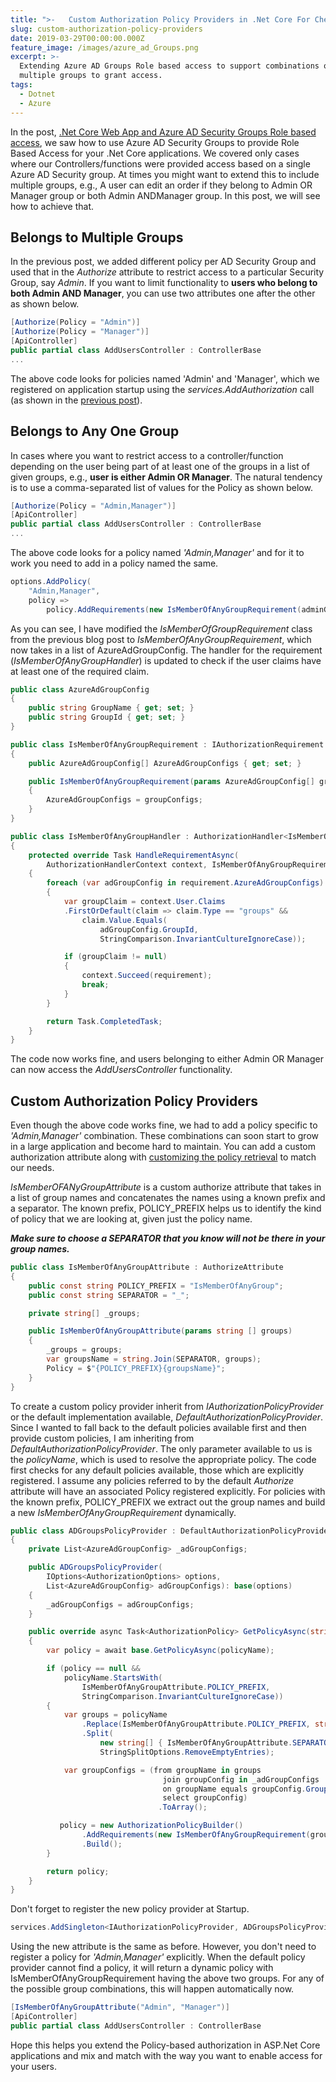 ```yaml
---
title: ">-   Custom Authorization Policy Providers in .Net Core For Checking Multiple Azure   AD Security Groups"
slug: custom-authorization-policy-providers
date: 2019-03-29T00:00:00.000Z
feature_image: /images/azure_ad_Groups.png
excerpt: >-
  Extending Azure AD Groups Role based access to support combinations of
  multiple groups to grant access.
tags:
  - Dotnet
  - Azure
---
```

In the post, [.Net Core Web App and Azure AD Security Groups Role based access](/blog/dot-net-core-api-and-azure-ad-groups-based-access/), we saw how to use Azure AD Security Groups to provide Role Based Access for your .Net Core applications. We covered only cases where our Controllers/functions were provided access based on a single Azure AD Security group. At times you might want to extend this to include multiple groups, e.g., A user can edit an order if they belong to Admin OR Manager group or both Admin ANDManager group. In this post, we will see how to achieve that.

## Belongs to Multiple Groups

In the previous post, we added different policy per AD Security Group and used that in the _Authorize_ attribute to restrict access to a particular Security Group, say _Admin_. If you want to limit functionality to **users who belong to both Admin AND Manager**, you can use two attributes one after the other as shown below.

```csharp
[Authorize(Policy = "Admin")]
[Authorize(Policy = "Manager")]
[ApiController]
public partial class AddUsersController : ControllerBase
...

```

The above code looks for policies named 'Admin' and 'Manager', which we registered on application startup using the _services.AddAuthorization_ call (as shown in the [previous post](/blog/dot-net-core-api-and-azure-ad-groups-based-access/)).

## Belongs to Any One Group

In cases where you want to restrict access to a controller/function depending on the user being part of at least one of the groups in a list of given groups, e.g., **user is either Admin OR Manager**. The natural tendency is to use a comma-separated list of values for the Policy as shown below.

```csharp
[Authorize(Policy = "Admin,Manager")]
[ApiController]
public partial class AddUsersController : ControllerBase
...

```

The above code looks for a policy named _'Admin,Manager'_ and for it to work you need to add in a policy named the same.

```csharp
options.AddPolicy(
    "Admin,Manager",
    policy =>
        policy.AddRequirements(new IsMemberOfAnyGroupRequirement(adminGroup, managerGroup));

```

As you can see, I have modified the _IsMemberOfGroupRequirement_ class from the previous blog post to _IsMemberOfAnyGroupRequirement_, which now takes in a list of AzureAdGroupConfig. The handler for the requirement (_IsMemberOfAnyGroupHandler_) is updated to check if the user claims have at least one of the required claim.

```csharp
public class AzureAdGroupConfig
{
    public string GroupName { get; set; }
    public string GroupId { get; set; }
}

public class IsMemberOfAnyGroupRequirement : IAuthorizationRequirement
{
    public AzureAdGroupConfig[] AzureAdGroupConfigs { get; set; }

    public IsMemberOfAnyGroupRequirement(params AzureAdGroupConfig[] groupConfigs)
    {
        AzureAdGroupConfigs = groupConfigs;
    }
}

public class IsMemberOfAnyGroupHandler : AuthorizationHandler<IsMemberOfAnyGroupRequirement>
{
    protected override Task HandleRequirementAsync(
        AuthorizationHandlerContext context, IsMemberOfAnyGroupRequirement requirement)
    {
        foreach (var adGroupConfig in requirement.AzureAdGroupConfigs)
        {
            var groupClaim = context.User.Claims
            .FirstOrDefault(claim => claim.Type == "groups" &&
                claim.Value.Equals(
                    adGroupConfig.GroupId,
                    StringComparison.InvariantCultureIgnoreCase));

            if (groupClaim != null)
            {
                context.Succeed(requirement);
                break;
            }
        }

        return Task.CompletedTask;
    }
}

```

The code now works fine, and users belonging to either Admin OR Manager can now access the _AddUsersController_ functionality.

## Custom Authorization Policy Providers

Even though the above code works fine, we had to add a policy specific to _'Admin,Manager'_ combination. These combinations can soon start to grow in a large application and become hard to maintain. You can add a custom authorization attribute along with [customizing the policy retrieval](https://docs.microsoft.com/en-us/aspnet/core/security/authorization/iauthorizationpolicyprovider?view=aspnetcore-2.2) to match our needs.

_IsMemberOFANyGroupAttribute_ is a custom authorize attribute that takes in a list of group names and concatenates the names using a known prefix and a separator. The known prefix, POLICY\_PREFIX helps us to identify the kind of policy that we are looking at, given just the policy name.

**_Make sure to choose a SEPARATOR that you know will not be there in your group names._**

```csharp
public class IsMemberOfAnyGroupAttribute : AuthorizeAttribute
{
    public const string POLICY_PREFIX = "IsMemberOfAnyGroup";
    public const string SEPARATOR = "_";

    private string[] _groups;

    public IsMemberOfAnyGroupAttribute(params string [] groups)
    {
        _groups = groups;
        var groupsName = string.Join(SEPARATOR, groups);
        Policy = $"{POLICY_PREFIX}{groupsName}";
    }
}

```

To create a custom policy provider inherit from _IAuthorizationPolicyProvider_ or the default implementation available, _DefaultAuthorizationPolicyProvider_. Since I wanted to fall back to the default policies available first and then provide custom policies, I am inheriting from _DefaultAuthorizationPolicyProvider_. The only parameter available to us is the _policyName_, which is used to resolve the appropriate policy. The code first checks for any default policies available, those which are explicitly registered. I assume any policies referred to by the default _Authorize_ attribute will have an associated Policy registered explicitly. For policies with the known prefix, POLICY\_PREFIX we extract out the group names and build a new _IsMemberOfAnyGroupRequirement_ dynamically.

```csharp
public class ADGroupsPolicyProvider : DefaultAuthorizationPolicyProvider
{
    private List<AzureAdGroupConfig> _adGroupConfigs;

    public ADGroupsPolicyProvider(
        IOptions<AuthorizationOptions> options,
        List<AzureAdGroupConfig> adGroupConfigs): base(options)
    {
        _adGroupConfigs = adGroupConfigs;
    }

    public override async Task<AuthorizationPolicy> GetPolicyAsync(string policyName)
    {
        var policy = await base.GetPolicyAsync(policyName);

        if (policy == null &&
            policyName.StartsWith(
                IsMemberOfAnyGroupAttribute.POLICY_PREFIX,
                StringComparison.InvariantCultureIgnoreCase))
        {
            var groups = policyName
                .Replace(IsMemberOfAnyGroupAttribute.POLICY_PREFIX, string.Empty)
                .Split(
                    new string[] { IsMemberOfAnyGroupAttribute.SEPARATOR },
                    StringSplitOptions.RemoveEmptyEntries);

            var groupConfigs = (from groupName in groups
                                  join groupConfig in _adGroupConfigs
                                  on groupName equals groupConfig.GroupName
                                  select groupConfig)
                                 .ToArray();

           policy = new AuthorizationPolicyBuilder()
                .AddRequirements(new IsMemberOfAnyGroupRequirement(groupConfigs))
                .Build();
        }

        return policy;
    }
}

```

Don't forget to register the new policy provider at Startup.

```csharp
services.AddSingleton<IAuthorizationPolicyProvider, ADGroupsPolicyProvider>();

```

Using the new attribute is the same as before. However, you don't need to register a policy for _'Admin,Manager'_ explicitly. When the default policy provider cannot find a policy, it will return a dynamic policy with IsMemberOfAnyGroupRequirement having the above two groups. For any of the possible group combinations, this will happen automatically now.

```csharp
[IsMemberOfAnyGroupAttribute("Admin", "Manager")]
[ApiController]
public partial class AddUsersController : ControllerBase

```

Hope this helps you extend the Policy-based authorization in ASP.Net Core applications and mix and match with the way you want to enable access for your users.
